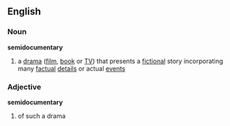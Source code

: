 ==English==
===Noun===
'''semidocumentary'''
# a [[drama]] ([[film]], [[book]] or [[TV]]) that presents a [[fictional]] story incorporating many [[factual]] [[detail]]s or actual [[event]]s
===Adjective===
'''semidocumentary'''
# of such a drama